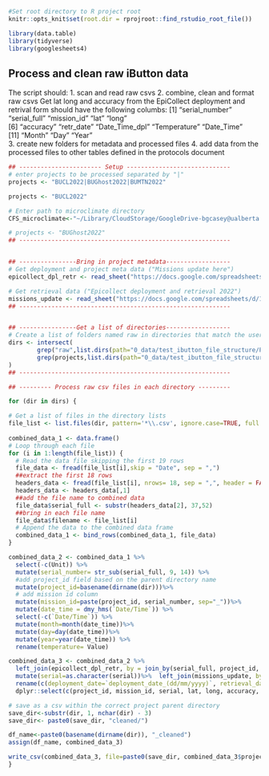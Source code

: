 ```r
#Set root directory to R project root
knitr::opts_knit$set(root.dir = rprojroot::find_rstudio_root_file())
```
 
```r
library(data.table)
library(tidyverse)
library(googlesheets4)
```

## Process and clean raw iButton data

The script should:
1. scan and read raw csvs
2. combine, clean and format raw csvs
  Get lat long and accuracy from the EpiCollect deployment and retrival form
  should have the following columbs:
   [1] "serial_number" "serial_full"   "mission_id"    "lat"           "long"         
 [6] "accuracy"      "retr_date"     "Date_Time_dpl" "Temperature"   "Date_Time"    
[11] "Month"         "Day"           "Year"    
3. create new folders for metadata and processed files
4. add data from the processed files to other tables defined in the protocols document


```r

## ----------------------- Setup -----------------------------
# enter projects to be processed separated by "|"
projects <- "BUCL2022|BUGhost2022|BUMTN2022"

projects <- "BUCL2022"

# Enter path to microclimate directory
CFS_microclimate<-"~/Library/CloudStorage/GoogleDrive-bgcasey@ualberta.ca/Shared drives/CFS_microclimate/"

# projects <- "BUGhost2022"
## -----------------------------------------------------------


## ----------------Bring in project metadata------------------
# Get deployment and project meta data ("Missions update here")
epicollect_dpl_retr <- read_sheet("https://docs.google.com/spreadsheets/d/17XlD9aDWxbF-hT_lgHHTUPqp7LcqJtmg-D2WjVK31D4/edit#gid=707838738")%>%distinct()

# Get retrieval data ("Epicollect deployment and retrieval 2022")
missions_update <- read_sheet("https://docs.google.com/spreadsheets/d/1k0tpoW2oyqA254Ld69-6nNeHiX_WjwS2vg5TMDDQWVY/edit#gid=266715229")
## -----------------------------------------------------------


## ----------------Get a list of directories------------------
# Create a list of folders named raw in directories that match the user specified projects
dirs <- intersect(
        grep("raw",list.dirs(path="0_data/test_ibutton_file_structure/Projects/",recursive=TRUE),value=TRUE),
        grep(projects,list.dirs(path="0_data/test_ibutton_file_structure/Projects/",recursive=TRUE),value=TRUE)
)
## -----------------------------------------------------------

## --------- Process raw csv files in each directory ---------

for (dir in dirs) {

# Get a list of files in the directory lists
file_list <- list.files(dir, pattern='*\\.csv', ignore.case=TRUE, full.names = TRUE, recursive = TRUE)
  
combined_data_1 <- data.frame()
# Loop through each file
for (i in 1:length(file_list)) {
  # Read the data file skipping the first 19 rows
  file_data <- fread(file_list[i],skip = "Date", sep = ",")
  ##extract the first 18 rows
  headers_data <- fread(file_list[i], nrows= 18, sep = ",", header = FALSE, fill = TRUE, blank.lines.skip = TRUE)
  headers_data <- headers_data[,1]
  ##add the file name to combined data
  file_data$serial_full <- substr(headers_data[2], 37,52)
  ##bring in each file name
  file_data$filename <- file_list[i]
  # Append the data to the combined data frame
  combined_data_1 <- bind_rows(combined_data_1, file_data)
}

combined_data_2 <- combined_data_1 %>%
  select(-c(Unit)) %>% 
  mutate(serial_number= str_sub(serial_full, 9, 14)) %>%
  #add project_id field based on the parent directory name
  mutate(project_id=basename(dirname(dir)))%>%
  # add mission id column
  mutate(mission_id=paste(project_id, serial_number, sep="_"))%>%
  mutate(date_time = dmy_hms(`Date/Time`)) %>% 
  select(-c(`Date/Time`)) %>% 
  mutate(month=month(date_time))%>%
  mutate(day=day(date_time))%>%
  mutate(year=year(date_time)) %>% 
  rename(temperature= Value)

combined_data_3 <- combined_data_2 %>%
  left_join(epicollect_dpl_retr, by = join_by(serial_full, project_id, mission_id))%>%
  mutate(serial=as.character(serial))%>%  left_join(missions_update, by = join_by(mission_id, serial_full, serial, project_id))%>%
  rename(c(deployment_date=`deployment_date_(dd/mm/yyyy)`, retrieval_date=`retrieval_date_(dd/mm/yyyy)`))%>%
  dplyr::select(c(project_id, mission_id, serial, lat, long, accuracy, temp_sens_ht, shield_type, deployment_date, retrieval_date, date_time, month, day, year, temperature)) 

# save as a csv within the correct project parent directory
save_dir<-substr(dir, 1, nchar(dir) - 3)
save_dir<- paste0(save_dir, "cleaned/") 

df_name<-paste0(basename(dirname(dir)), "_cleaned")
assign(df_name, combined_data_3)

write_csv(combined_data_3, file=paste0(save_dir, combined_data_3$project_id[1], "_cleaned_", format(Sys.Date(), "%Y%m%d"), ".csv"))
}
```


